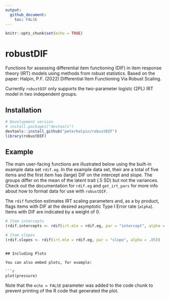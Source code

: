 ```yaml
---
output:
  github_document:
    toc: FALSE
---
```


```r
knitr::opts_chunk$set(echo = TRUE)
```

# robustDIF
Functions for assessing differential item functioning (DIF) in item response theory (IRT) models using methods from robust statistics. Based on the paper: Halpin, P.F. (2022) Differential Item Functioning Via Robust Scaling. 

Currently `robustDIF` only supports the two-parameter logistc (2PL) IRT model in two independent groups. 

## Installation

```r
# Development version
# install.packages("devtools")
devtools::install_github("peterhalpin/robustDIF")
library(robustDIF)
```

## Example

The main user-facing functions are illustrated below using the built-in example data set `rdif.eg`. In the example data set, their are a total of five items and the first item has (large) DIF on the intercept and slope. The groups differ on the mean of the latent trait (.5 SD) but not the variances. Check out the documentation for `rdif.eg` and `get_irt_pars` for more info about how to format data for use with `robustDIF`.

The `rdif` function estimates IRT scaling parameters and, as a by product, flags items with DIF at the desired asymptotic Type I Error rate (`alpha`). Items with DIF are indicated by a weight of 0.  


```r
# Item intercepts
(rdif.intercepts <- rdif(irt.mle = rdif.eg, par = "intercept", alpha = .05))

# Item slopes
(rdif.slopes <- rdif(irt.mle = rdif.eg, par = "slope", alpha = .05))
```




```

## Including Plots

You can also embed plots, for example:

```r
plot(pressure)
```

Note that the `echo = FALSE` parameter was added to the code chunk to prevent printing of the R code that generated the plot.
